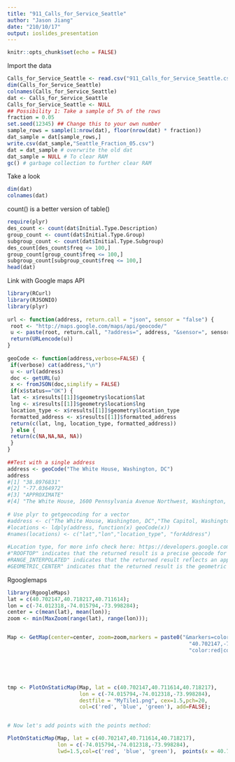 ---
title: "911_Calls_for_Service_Seattle"
author: "Jason Jiang"
date: "210/10/17"
output: ioslides_presentation
---

```{r setup, include=FALSE}
knitr::opts_chunk$set(echo = FALSE)
```

Import the data
```{r}
Calls_for_Service_Seattle <- read.csv("911_Calls_for_Service_Seattle.csv")
dim(Calls_for_Service_Seattle)
colnames(Calls_for_Service_Seattle)
dat <- Calls_for_Service_Seattle
Calls_for_Service_Seattle <- NULL
## Possibility 1: Take a sample of 5% of the rows
fraction = 0.05
set.seed(12345) ## Change this to your own number
sample_rows = sample(1:nrow(dat), floor(nrow(dat) * fraction))
dat_sample = dat[sample_rows,]
write.csv(dat_sample,"Seattle_Fraction_05.csv")
dat = dat_sample # overwrite the old dat
dat_sample = NULL # To clear RAM
gc() # garbage collection to further clear RAM
```
Take a look
```{r}
dim(dat)
colnames(dat)
```
count() is a better version of table()
```{r}
require(plyr)
des_count <- count(dat$Initial.Type.Description)
group_count <- count(dat$Initial.Type.Group)
subgroup_count <- count(dat$Initial.Type.Subgroup)
des_count[des_count$freq <= 100,]
group_count[group_count$freq <= 100,]
subgroup_count[subgroup_count$freq <= 100,]
head(dat)

```
Link with Google maps API
```{r}
library(RCurl)
library(RJSONIO)
library(plyr)
 
url <- function(address, return.call = "json", sensor = "false") {
 root <- "http://maps.google.com/maps/api/geocode/"
 u <- paste(root, return.call, "?address=", address, "&sensor=", sensor, sep = "")
 return(URLencode(u))
}
 
geoCode <- function(address,verbose=FALSE) {
 if(verbose) cat(address,"\n")
 u <- url(address)
 doc <- getURL(u)
 x <- fromJSON(doc,simplify = FALSE)
 if(x$status=="OK") {
 lat <- x$results[[1]]$geometry$location$lat
 lng <- x$results[[1]]$geometry$location$lng
 location_type <- x$results[[1]]$geometry$location_type
 formatted_address <- x$results[[1]]$formatted_address
 return(c(lat, lng, location_type, formatted_address))
 } else {
 return(c(NA,NA,NA, NA))
 }
}
 
##Test with a single address
address <- geoCode("The White House, Washington, DC")
address
#[1] "38.8976831"
#[2] "-77.0364972"
#[3] "APPROXIMATE"
#[4] "The White House, 1600 Pennsylvania Avenue Northwest, Washington, D.C., DC 20500, USA"
 
# Use plyr to getgeocoding for a vector
#address <- c("The White House, Washington, DC","The Capitol, Washington, DC")
#locations <- ldply(address, function(x) geoCode(x))
#names(locations) <- c("lat","lon","location_type", "forAddress")
 
#Location type, for more info check here: https://developers.google.com/maps/documentation/directions/
#"ROOFTOP" indicates that the returned result is a precise geocode for which we have location information accurate down to street address precision.
#RANGE_INTERPOLATED" indicates that the returned result reflects an approximation (usually on a road) interpolated between two precise points (such as intersections). Interpolated results are generally returned when rooftop geocodes are unavailable for a street address.
#GEOMETRIC_CENTER" indicates that the returned result is the geometric center of a result such as a polyline (for example, a street) or polygon (region).
```
Rgooglemaps
```{r}
library(RgoogleMaps)
lat = c(40.702147,40.718217,40.711614);
lon = c(-74.012318,-74.015794,-73.998284);
center = c(mean(lat), mean(lon));
zoom <- min(MaxZoom(range(lat), range(lon)));


Map <- GetMap(center=center, zoom=zoom,markers = paste0("&markers=color:blue|label:S|",                                                      
                                                          "40.702147,-74.015794&markers=color:green|label:G|40.711614,-74.012318&markers=",
                                                          "color:red|color:red|label:C|40.718217,-73.998284"), destfile = "MyTile1.png");





tmp <- PlotOnStaticMap(Map, lat = c(40.702147,40.711614,40.718217), 
                       lon = c(-74.015794,-74.012318,-73.998284), 
                       destfile = "MyTile1.png", cex=1.5,pch=20,                       
                       col=c('red', 'blue', 'green'), add=FALSE);


# Now let's add points with the points method:

PlotOnStaticMap(Map, lat = c(40.702147,40.711614,40.718217), 
                lon = c(-74.015794,-74.012318,-73.998284), 
                lwd=1.5,col=c('red', 'blue', 'green'),  points(x = 40.702148, y = NULL ), add=TRUE)
```



